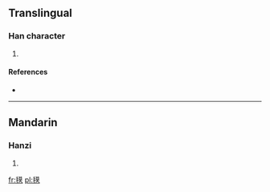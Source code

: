 ==Translingual==

===Han character===
{{Han char|rn=82|rad=毛|as=11|sn=15|four=2471<sub>3</sub>|canj=竹山廿日大 (HUTAK)}}

# {{defn|Han|sort=毛11}}

====References====
* {{Han ref|kx=0595.450|dkj=16951|dj=0987.220|hdz=32004.100|uh=6C01|ud=27649|bh=E5F5|bd=58869}}

----

==Mandarin==

===Hanzi===
{{cmn-hanzi|pin=[[mú]] ([[mu2]])|wg=mu<sup>2</sup>}}

# {{defn|Mandarin|sort=毛11}}

[[fr:氁]]
[[pl:氁]]